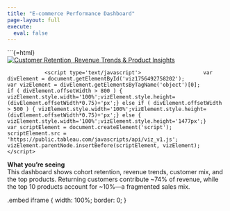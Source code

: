 ```yaml
---
title: "E-commerce Performance Dashboard"
page-layout: full
execute:
  eval: false
---
```


```{=html}
<div class='tableauPlaceholder' id='viz1756492758202' style='position: relative'><noscript><a href='#'><img alt='Customer Retention, Revenue Trends &amp; Product Insights ' src='https:&#47;&#47;public.tableau.com&#47;static&#47;images&#47;Cu&#47;CustomerRetentionRevenueTrendsProductInsights&#47;Dashboard1&#47;1_rss.png' style='border: none' /></a></noscript><object class='tableauViz'  style='display:none;'><param name='host_url' value='https%3A%2F%2Fpublic.tableau.com%2F' /> <param name='embed_code_version' value='3' /> <param name='site_root' value='' /><param name='name' value='CustomerRetentionRevenueTrendsProductInsights&#47;Dashboard1' /><param name='tabs' value='no' /><param name='toolbar' value='yes' /><param name='static_image' value='https:&#47;&#47;public.tableau.com&#47;static&#47;images&#47;Cu&#47;CustomerRetentionRevenueTrendsProductInsights&#47;Dashboard1&#47;1.png' /> <param name='animate_transition' value='yes' /><param name='display_static_image' value='yes' /><param name='display_spinner' value='yes' /><param name='display_overlay' value='yes' /><param name='display_count' value='yes' /><param name='language' value='en-US' /></object></div>                <script type='text/javascript'>                    var divElement = document.getElementById('viz1756492758202');                    var vizElement = divElement.getElementsByTagName('object')[0];                    if ( divElement.offsetWidth > 800 ) { vizElement.style.width='100%';vizElement.style.height=(divElement.offsetWidth*0.75)+'px';} else if ( divElement.offsetWidth > 500 ) { vizElement.style.width='100%';vizElement.style.height=(divElement.offsetWidth*0.75)+'px';} else { vizElement.style.width='100%';vizElement.style.height='1477px';}                     var scriptElement = document.createElement('script');                    scriptElement.src = 'https://public.tableau.com/javascripts/api/viz_v1.js';                    vizElement.parentNode.insertBefore(scriptElement, vizElement);                </script>

::: {.callout-tip}
**What you’re seeing**  
This dashboard shows cohort retention, revenue trends, customer mix, and the top products. Returning customers contribute ~74% of revenue, while the top 10 products account for ~10%—a fragmented sales mix.

.embed iframe { width: 100%; border: 0; }

:::
